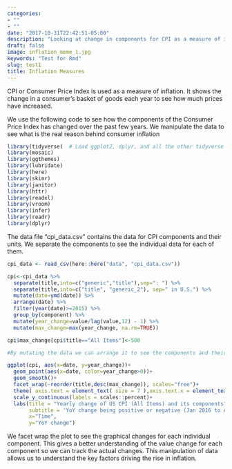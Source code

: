 ```yaml
---
categories:
- ""
- ""
date: "2017-10-31T22:42:51-05:00"
description: "Looking at change in components for CPI as a measure of inflation"
draft: false
image: inflation_meme_1.jpg
keywords: "Test for Rmd"
slug: test1
title: Inflation Measures
---
```


CPI or Consumer Price Index is used as a measure of inflation. It shows the change in a consumer's basket of goods each year to see how much prices have increased.

We use the following code to see how the components of the Consumer Price Index has changed over the past few years. We manipulate the data to see what is the real reason behind consumer inflation

```r
library(tidyverse)  # Load ggplot2, dplyr, and all the other tidyverse packages
library(mosaic)
library(ggthemes)
library(lubridate)
library(here)
library(skimr)
library(janitor)
library(httr)
library(readxl)
library(vroom)
library(infer)
library(readr)
library(dplyr)

```

The data file "cpi_data.csv" contains the data for CPI components and their units. We separate the components to see the individual data for each of them. 

```r

cpi_data <- read_csv(here::here("data", "cpi_data.csv"))

cpi<-cpi_data %>% 
  separate(title,into=c("generic","title"),sep=": ") %>%
  separate(title,into=c("title", "generic_2"), sep=" in U.S.") %>% 
  mutate(date=ymd(date)) %>% 
  arrange(date) %>%
  filter(year(date)>=2015) %>% 
  group_by(component) %>%
  mutate(year_change=value/lag(value,12) - 1) %>% 
  mutate(max_change=max(year_change, na.rm=TRUE))

cpi$max_change[cpi$title=="All Items"]<-500

#By mutating the data we can arrange it to see the components and their values after 2015. This allows to understand recent changes in inflation patters.

ggplot(cpi, aes(x=date, y=year_change))+
  geom_point(aes(x=date, color=year_change>0))+
  geom_smooth()+
  facet_wrap(~reorder(title,desc(max_change)), scales="free")+
  theme( axis.text = element_text( size = 7 ),axis.text.x = element_text( size = 7 ),axis.title = element_text( size = 7),   legend.position="none",strip.text = element_text(size = 7))+
  scale_y_continuous(labels = scales::percent)+
  labs(title = "Yearly change of US CPI (All Items) and its components",
       subtitle = 'YoY change being positive or negative (Jan 2016 to Aug 2021)',
       x="Time",
       y="YoY change")


```

We facet wrap the plot to see the graphical changes for each individual component. This gives a better understanding of the value change for each component so we can track the actual changes. This manipulation of data allows us to understand the key factors driving the rise in inflation.